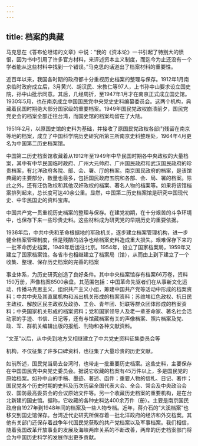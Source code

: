 ```yaml
---
---
---
```

title: 档案的典藏
---



马克思在《答布伦坦诺的文章》中说：“我的《资本论》一书引起了特别大的愤恨，因为书中引用了许多官方材料，来评述资本主义制度，而迄今为止还没有一个学者能从这些材料中找到一个错误。”马克思的话道出了档案材料的重要性。

近百年以来，我国各时期的政府都十分重视历史档案的整理与保存。1912年1月南京临时政府成立后，3月黄兴、胡汉民、宋教仁等97人，上书孙中山要求设立国史院，孙中山批示同意。其后，几经周折，至1947年1月才在南京正式成立国史馆。1930年5月，也在南京成立中国国民党中央党史史料编纂委员会。这两个机构，典藏着民国时期绝大部分国家级的重要档案。1949年国民党政权崩溃前夕，国民党党史会的档案全部迁往台湾，而国史馆的档案均留在了大陆。

1951年2月，以原国史馆的史料为基础，并接收了原国民党政权各部门残留在南京等地的档案，成立了中国科学院历史研究所第三所南京史料整理处，1964年4月更名为中国第二历史档案馆。

中国第二历史档案馆收藏着从1912年至1949年中华民国时期各中央政权的大量档案，其中有中华民国临时政府、广州大元帅府、广州国民政府和武汉国民政府的珍贵档案，有北洋政府各院、部、会、署、厅的档案。南京国民政府的档案，是该馆典藏的主要部分，数量也最多，包括国民政府五院和各部、会、局、署的档案。除此之外，还有汪伪政权和其他汉奸政权的档案、著名人物的档案等。如果将该馆档案排列起来，总长度可达40余公里。显然，中国第二历史档案馆是研究中国现代史、中华民国史的资料宝库。

中国共产党一贯重视历史档案的整理与保存。在建党初期，在十分艰苦的斗争环境中，也保存下来一些珍贵史料。这些材料成为研究党的早期历史的重要依据。

1936年后，中共中央和革命根据地的军政机关，逐步建立档案管理机构，进一步健全档案管理制度，但是残酷的战争也给档案史料造成重大损失。艰难保存下来的一批革命历史档案，1949年后运往北京。1954年，设立了国家档案局，1959年又建立了国家档案馆。各省市也相继建立了档案局（馆），从而由上到下建立了一个收集、整理、保存历史档案的完善的档案

事业体系，为历史研究创造了良好条件。其中中央档案馆存有档案66万卷，资料150万册，声像档案8500余盘。其范围包括：中国革命先驱者们在从事新文化运动、传播马克思主义，组织共产主义小组，筹建中国共产党等活动中形成的档案资料；中共中央及其直属机构和派出机关形成的档案资料；苏维埃红色政权、抗日民主政权、解放区民主政权及政协、工会、青年团、妇联等群众团体形成的档案资料；中央国家机关形成的档案资料；党和国家领导人及老一辈革命家、著名社会活动家的手迹、书信、日记等，还有与馆藏档案有关的声像档案、照片档案及党、政、军、群机关编辑出版的报纸、刊物和各种文献资料。

“文革”以后，从中央到地方又相继建立了中共党史资料征集委员会等

机构，不仅征集了许多口碑资料，也征集了大量珍贵的历史文献。

如前所述，国民党当局去台湾时，也带走一批重要历史档案。这些史料，主要保存在中国国民党中央党史委员会。据说它收藏的档案有45万件以上，多是国民党的原始档案。如孙中山的手稿、墨迹、著述、函件；重要人物的信札、日记、著作；国民党各个历史时期的史料及历次历届全国代表大会、全会、常会及中央政治会议、国防最高委员会的会议原始文件等。另一个收藏历史档案的重要机构，是在台北新建的国史馆。据称，它收藏的各种史料达400余万件（册）。主要是南京国民政府自1927年到1948年间的档案及一些人物专档。近年，蒋介石的“大溪档案”也移交到国史馆保存。台湾近代史研究所保存着一批北洋政府的经济和外交档案。其他有关部门还保存着战争年代国民党获取的共产党档案以及军事档案。我们相信，随着我国改革开放事业的发展及海峡两岸关系的不断改善，两岸的历史档案部门将会为中国历史科学的发展作出更多贡献。